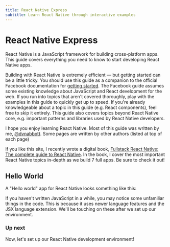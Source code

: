 ```yaml
---
title: React Native Express
subtitle: Learn React Native through interactive examples
---
```



# React Native Express

React Native is a JavaScript framework for building cross-platform apps. This guide covers everything you need to know to start developing React Native apps.

Building with React Native is extremely efficient — but getting started can be a little tricky. You should use this guide as a companion to the official Facebook documentation for [getting started](https://reactnative.dev/docs/getting-started.html). The Facebook guide assumes some existing knowledge about JavaScript and React development for the web. If you run into topics that aren't covered thoroughly, play with the examples in this guide to quickly get up to speed. If you're already knowledgeable about a topic in this guide (e.g. React components), feel free to skip it entirely. This guide also covers topics beyond React Native core, e.g. important patterns and libraries used by React Native developers.

I hope you enjoy learning React Native. Most of this guide was written by me, [@dvnabbott](https://twitter.com/dvnabbott). Some pages are written by other authors (listed at top of each page)

If you like this site, I recently wrote a digital book, [Fullstack React Native: The complete guide to React Native](https://gumroad.com/a/567063667). In the book, I cover the most important React Native topics in-depth as we build 7 full apps. Be sure to check it out!

## Hello World

A "Hello world" app for React Native looks something like this:

<Example code={example} />

If you haven't written JavaScript in a while, you may notice some unfamiliar things in the code. This is because it uses newer language features and the JSX language extension. We'll be touching on these after we set up our environment.

### Up next

Now, let's set up our React Native development environment!
